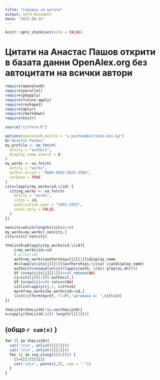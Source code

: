 ```yaml
---
title: "Справка за цитати"
output: word_document
date: "2025-09-15"
---
```


```r
knitr::opts_chunk$set(echo = FALSE)
```

# **Цитати на Анастас Пашов открити в базата данни OpenAlex.org без автоцитати на всички автори **

```r
require(openalexR)
require(parallel)
require(pbapply)
require(future.apply)
require(reshape2)
require(dplyr)
require(rmarkdown)
require(knitr)

source("citform.R")

options(openalexR.mailto = "a_pashov@microbio.bas.bg")
Q="Anastas Pashov"
my_profile <- oa_fetch(
  entity = "authors",
  display_name.search = Q
)
my_works <- oa_fetch(
  entity = "works",
  author.orcid = "0000-0002-6033-3566", 
  verbose = TRUE
)
cits=lapply(my_works$id,\(id) {
  citing_works <- oa_fetch(
    entity = "works",
    cites = id,  
    publication_year = "1993-2025",
    count_only = FALSE
  )
})

noncits=which(lengths(cits)==0)
my_works=my_works[-noncits,]
cits=cits[-noncits]

theList0=pblapply(my_works$id,\(id){
    j=my_works$id==id
    # print(id)
    auth=my_works$authorships[j][[1]]$display_name
    dn=lapply(cits[j][[1]]$authorships,\(cja) cja$display_name)
    authocit=unique(unlist(lapply(auth, \(ai) grep(ai,dn))))
    if (nrow(cits[j][[1]])==0) return(NA)
    cj=cits[j][[1]][-authocit,]
    if (nrow(cj)==0) return(NA)
    citlist=apply(cj,1, citform)
    myref=my_works[my_works$id==id,]
    list(citform(myref, fl=F),"цитирана в: ",citlist)
})
  
theList0=theList0[!is.na(theList0)]
n=sapply(theList0,\(l) length(l[[3]])) 

```
## (общо `r sum(n)` )

```r
for (l in theList0){
  cat('\n\n', unlist(l[[1]]))
  cat('\n\n', unlist(l[[2]]))
  for (i in seq_along(l[[3]])) {
    ll=l[[3]][[i]]
    cat('\n\n', paste(i,ll, sep = "."))
  }
}
```
